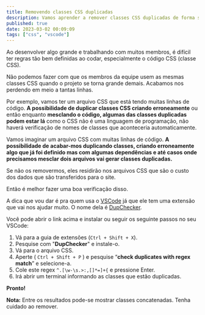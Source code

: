 ```yaml
---
title: Removendo classes CSS duplicadas
description: Vamos aprender a remover classes CSS duplicadas de forma simples e rápida.
published: true
date: 2023-03-02 00:09:09
tags: ["css", "vscode"]
---
```


Ao desenvolver algo grande e trabalhando com muitos membros, é difícil ter regras tão bem definidas ao codar, especialmente o código CSS (classe CSS).

Não podemos fazer com que os membros da equipe usem as mesmas classes CSS quando o projeto se torna grande demais. Acabamos nos perdendo em meio a tantas linhas.

Por exemplo, vamos ter um arquivo CSS que está tendo muitas linhas de código. **A possibilidade de duplicar classes CSS criando erroneamente** ou então enquanto **mesclando o código, algumas das classes duplicadas podem estar lá** como o CSS não é uma linguagem de programação, não haverá verificação de nomes de classes que aconteceria automaticamente.

Vamos imaginar um arquivo CSS com muitas linhas de código. **A possibilidade de acabar-mos duplicando classes, criando erroneamente algo que já foi definido mas com algumas dependências e até casos onde precisamos mesclar dois arquivos vai gerar classes duplicadas.**

Se não os removermos, eles residirão nos arquivos CSS que são o custo dos dados que são transferidos para o site.

Então é melhor fazer uma boa verificação disso.

A dica que vou dar é pra quem usa o [VSCode](https://code.visualstudio.com/) já que ele tem uma extensão que vai nos ajudar muito. O nome dela é [DupChecker](https://marketplace.visualstudio.com/items?itemName=jianbingfang.dupchecker).

Você pode abrir o link acima e instalar ou seguir os seguinte passos no seu VSCode:

1. Vá para a guia de extensões (`Ctrl + Shift + X`).
2. Pesquise com "**DupChecker**" e instale-o.
3. Vá para o arquivo CSS.
4. Aperte ( `Ctrl + Shift + P` ) e pesquise “**check duplicates with regex match**” e selecione-a.
5. Cole este regex `^.[\w-\s.>:,[]*=]+{` e pressione Enter.
6. Irá abrir um terminal informando as classes que estão duplicadas.

**Pronto!**

**Nota:** Entre os resultados pode-se mostrar classes concatenadas. Tenha cuidado ao remover.
